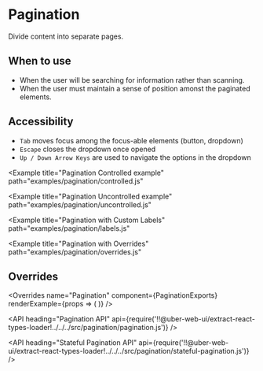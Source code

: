<!--
Copyright (c) 2018 Uber Technologies, Inc.

This source code is licensed under the MIT license found in the
LICENSE file in the root directory of this source tree.
-->





# Pagination

Divide content into separate pages.

## When to use

- When the user will be searching for information rather than scanning.
- When the user must maintain a sense of position amonst the paginated elements.

## Accessibility

- `Tab` moves focus among the focus-able elements (button, dropdown)
- `Escape` closes the dropdown once opened
- `Up / Down Arrow Keys` are used to navigate the options in the dropdown

<Example
  title="Pagination Controlled example"
  path="examples/pagination/controlled.js"
>
  <Controlled />
</Example>

<Example
  title="Pagination Uncontrolled example"
  path="examples/pagination/uncontrolled.js"
>
  <Uncontrolled />
</Example>

<Example
  title="Pagination with Custom Labels"
  path="examples/pagination/labels.js"
>
  <Labels />
</Example>

<Example
  title="Pagination with Overrides"
  path="examples/pagination/overrides.js"
>
  <Customization />
</Example>

## Overrides

<Overrides
  name="Pagination"
  component={PaginationExports}
  renderExample={props => (
    <StatefulPagination numPages={10} overrides={props.overrides} />
  )}
/>

<API
  heading="Pagination API"
  api={require('!!@uber-web-ui/extract-react-types-loader!../../../src/pagination/pagination.js')}
/>

<API
  heading="Stateful Pagination API"
  api={require('!!@uber-web-ui/extract-react-types-loader!../../../src/pagination/stateful-pagination.js')}
/>
